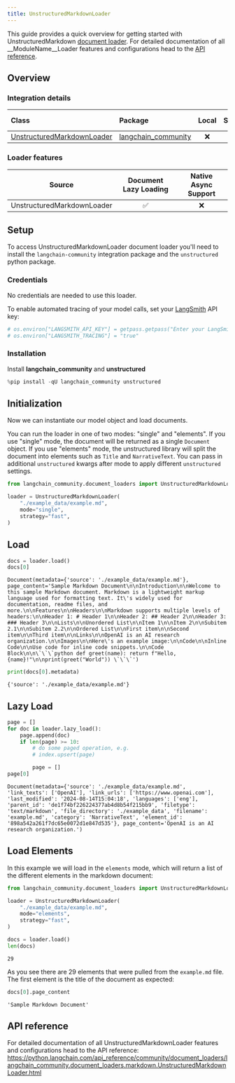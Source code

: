 ```yaml
---
title: UnstructuredMarkdownLoader
---
```


This guide provides a quick overview for getting started with UnstructuredMarkdown [document loader](https://python.langchain.com/docs/concepts/document_loaders). For detailed documentation of all __ModuleName__Loader features and configurations head to the [API reference](https://python.langchain.com/api_reference/community/document_loaders/langchain_community.document_loaders.markdown.UnstructuredMarkdownLoader.html).

## Overview
### Integration details


| Class | Package | Local | Serializable | [JS support](https://js.langchain.com/docs/integrations/document_loaders/file_loaders/unstructured/)|
| :--- | :--- | :---: | :---: |  :---: |
| [UnstructuredMarkdownLoader](https://python.langchain.com/api_reference/community/document_loaders/langchain_community.document_loaders.markdown.UnstructuredMarkdownLoader.html) | [langchain_community](https://python.langchain.com/api_reference/community/index.html) | ❌ | ❌ | ✅ |
### Loader features
| Source | Document Lazy Loading | Native Async Support
| :---: | :---: | :---: |
| UnstructuredMarkdownLoader | ✅ | ❌ |

## Setup

To access UnstructuredMarkdownLoader document loader you'll need to install the `langchain-community` integration package and the `unstructured` python package.

### Credentials

No credentials are needed to use this loader.

To enable automated tracing of your model calls, set your [LangSmith](https://docs.smith.langchain.com/) API key:


```python
# os.environ["LANGSMITH_API_KEY"] = getpass.getpass("Enter your LangSmith API key: ")
# os.environ["LANGSMITH_TRACING"] = "true"
```

### Installation

Install **langchain_community** and **unstructured**


```python
%pip install -qU langchain_community unstructured
```

## Initialization

Now we can instantiate our model object and load documents.

You can run the loader in one of two modes: "single" and "elements". If you use "single" mode, the document will be returned as a single `Document` object. If you use "elements" mode, the unstructured library will split the document into elements such as `Title` and `NarrativeText`. You can pass in additional `unstructured` kwargs after mode to apply different `unstructured` settings.


```python
from langchain_community.document_loaders import UnstructuredMarkdownLoader

loader = UnstructuredMarkdownLoader(
    "./example_data/example.md",
    mode="single",
    strategy="fast",
)
```

## Load


```python
docs = loader.load()
docs[0]
```



```output
Document(metadata={'source': './example_data/example.md'}, page_content='Sample Markdown Document\n\nIntroduction\n\nWelcome to this sample Markdown document. Markdown is a lightweight markup language used for formatting text. It\'s widely used for documentation, readme files, and more.\n\nFeatures\n\nHeaders\n\nMarkdown supports multiple levels of headers:\n\nHeader 1: # Header 1\n\nHeader 2: ## Header 2\n\nHeader 3: ### Header 3\n\nLists\n\nUnordered List\n\nItem 1\n\nItem 2\n\nSubitem 2.1\n\nSubitem 2.2\n\nOrdered List\n\nFirst item\n\nSecond item\n\nThird item\n\nLinks\n\nOpenAI is an AI research organization.\n\nImages\n\nHere\'s an example image:\n\nCode\n\nInline Code\n\nUse code for inline code snippets.\n\nCode Block\n\n\`\`\`python def greet(name): return f"Hello, {name}!"\n\nprint(greet("World")) \`\`\`')
```



```python
print(docs[0].metadata)
```
```output
{'source': './example_data/example.md'}
```
## Lazy Load


```python
page = []
for doc in loader.lazy_load():
    page.append(doc)
    if len(page) >= 10:
        # do some paged operation, e.g.
        # index.upsert(page)

        page = []
page[0]
```



```output
Document(metadata={'source': './example_data/example.md', 'link_texts': ['OpenAI'], 'link_urls': ['https://www.openai.com'], 'last_modified': '2024-08-14T15:04:18', 'languages': ['eng'], 'parent_id': 'de1f74bf226224377ab4d8b54f215bb9', 'filetype': 'text/markdown', 'file_directory': './example_data', 'filename': 'example.md', 'category': 'NarrativeText', 'element_id': '898a542a261f7dc65e0072d1e847d535'}, page_content='OpenAI is an AI research organization.')
```


## Load Elements

In this example we will load in the `elements` mode, which will return a list of the different elements in the markdown document:


```python
from langchain_community.document_loaders import UnstructuredMarkdownLoader

loader = UnstructuredMarkdownLoader(
    "./example_data/example.md",
    mode="elements",
    strategy="fast",
)

docs = loader.load()
len(docs)
```



```output
29
```


As you see there are 29 elements that were pulled from the `example.md` file. The first element is the title of the document as expected:


```python
docs[0].page_content
```



```output
'Sample Markdown Document'
```


## API reference

For detailed documentation of all UnstructuredMarkdownLoader features and configurations head to the API reference: https://python.langchain.com/api_reference/community/document_loaders/langchain_community.document_loaders.markdown.UnstructuredMarkdownLoader.html
